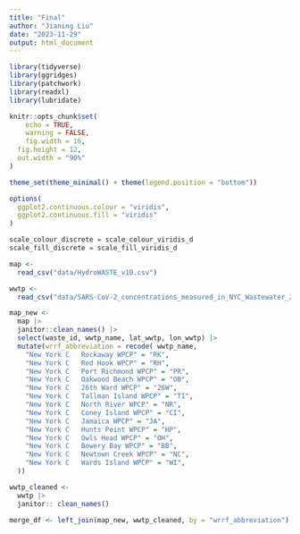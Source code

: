 ```yaml
---
title: "Final"
author: "Jianing Liu"
date: "2023-11-29"
output: html_document
---
```


```r
library(tidyverse)
library(ggridges)
library(patchwork)
library(readxl)
library(lubridate)

knitr::opts_chunk$set(
	echo = TRUE,
	warning = FALSE,
	fig.width = 16, 
  fig.height = 12,
  out.width = "90%"
)

theme_set(theme_minimal() + theme(legend.position = "bottom"))

options(
  ggplot2.continuous.colour = "viridis",
  ggplot2.continuous.fill = "viridis"
)

scale_colour_discrete = scale_colour_viridis_d
scale_fill_discrete = scale_fill_viridis_d
```


```r
map <-
  read_csv("data/HydroWASTE_v10.csv")

wwtp <-
  read_csv("data/SARS-CoV-2_concentrations_measured_in_NYC_Wastewater_20231129.csv")
```


```r
map_new <-
  map |>
  janitor::clean_names() |>
  select(waste_id, wwtp_name, lat_wwtp, lon_wwtp) |>
  mutate(wrrf_abbreviation = recode( wwtp_name,
    "New York C   Rockaway WPCP" = "RK",
    "New York C   Red Hook WPCP" = "RH",
    "New York C   Port Richmond WPCP" = "PR",
    "New York C   Oakwood Beach WPCP" = "OB",
    "New York C   26th Ward WPCP" = "26W",
    "New York C   Tallman Island WPCP" = "TI",
    "New York C   North River WPCP" = "NR",
    "New York C   Coney Island WPCP" = "CI",
    "New York C   Jamaica WPCP" = "JA",
    "New York C   Hunts Point WPCP" = "HP",
    "New York C   Owls Head WPCP" = "OH",
    "New York C   Bowery Bay WPCP" = "BB",
    "New York C   Newtown Creek WPCP" = "NC",
    "New York C   Wards Island WPCP" = "WI",
  ))
```

```r
wwtp_cleaned <-
  wwtp |>
  janitor:: clean_names()
```

```r
merge_df <- left_join(map_new, wwtp_cleaned, by = "wrrf_abbreviation")

```

